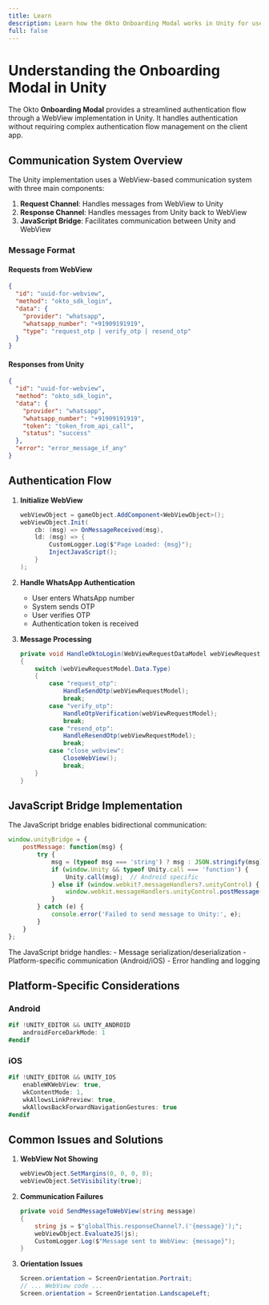 ```yaml
---
title: Learn
description: Learn how the Okto Onboarding Modal works in Unity for user authentication.
full: false
---
```



<AIMarkdownComponent isIndex={false} />

# Understanding the Onboarding Modal in Unity

The Okto **Onboarding Modal** provides a streamlined authentication flow through a WebView implementation in Unity. It handles authentication without requiring complex authentication flow management on the client app.

## Communication System Overview

The Unity implementation uses a WebView-based communication system with three main components:

1. **Request Channel**: Handles messages from WebView to Unity
2. **Response Channel**: Handles messages from Unity back to WebView
3. **JavaScript Bridge**: Facilitates communication between Unity and WebView

### Message Format

#### Requests from WebView
```json
{
  "id": "uuid-for-webview",
  "method": "okto_sdk_login",
  "data": {
    "provider": "whatsapp",
    "whatsapp_number": "+91909191919",
    "type": "request_otp | verify_otp | resend_otp"
  }
}
```

#### Responses from Unity
```json
{
  "id": "uuid-for-webview",
  "method": "okto_sdk_login",
  "data": {
    "provider": "whatsapp",
    "whatsapp_number": "+91909191919",
    "token": "token_from_api_call",
    "status": "success"
  },
  "error": "error_message_if_any"
}
```

## Authentication Flow

1. **Initialize WebView**
   ```csharp
   webViewObject = gameObject.AddComponent<WebViewObject>();
   webViewObject.Init(
       cb: (msg) => OnMessageReceived(msg),
       ld: (msg) => {
           CustomLogger.Log($"Page Loaded: {msg}");
           InjectJavaScript();
       }
   );
   ```

2. **Handle WhatsApp Authentication**
   - User enters WhatsApp number
   - System sends OTP
   - User verifies OTP
   - Authentication token is received

3. **Message Processing**
   ```csharp
   private void HandleOktoLogin(WebViewRequestDataModel webViewRequestModel)
   {
       switch (webViewRequestModel.Data.Type)
       {
           case "request_otp":
               HandleSendOtp(webViewRequestModel);
               break;
           case "verify_otp":
               HandleOtpVerification(webViewRequestModel);
               break;
           case "resend_otp":
               HandleResendOtp(webViewRequestModel);
               break;
           case "close_webview":
               CloseWebView();
               break;
       }
   }
   ```

## JavaScript Bridge Implementation

The JavaScript bridge enables bidirectional communication:

```javascript
window.unityBridge = {
    postMessage: function(msg) {
        try {
            msg = (typeof msg === 'string') ? msg : JSON.stringify(msg);
            if (window.Unity && typeof Unity.call === 'function') {
                Unity.call(msg);  // Android specific
            } else if (window.webkit?.messageHandlers?.unityControl) {
                window.webkit.messageHandlers.unityControl.postMessage(msg);  // iOS specific
            }
        } catch (e) {
            console.error('Failed to send message to Unity:', e);
        }
    }
};
```

<Callout type="info">
The JavaScript bridge handles:
- Message serialization/deserialization
- Platform-specific communication (Android/iOS)
- Error handling and logging
</Callout>

## Platform-Specific Considerations

### Android
```csharp
#if !UNITY_EDITOR && UNITY_ANDROID
    androidForceDarkMode: 1
#endif
```

### iOS
```csharp
#if !UNITY_EDITOR && UNITY_IOS
    enableWKWebView: true,
    wkContentMode: 1,
    wkAllowsLinkPreview: true,
    wkAllowsBackForwardNavigationGestures: true
#endif
```

## Common Issues and Solutions

1. **WebView Not Showing**
   ```csharp
   webViewObject.SetMargins(0, 0, 0, 0);
   webViewObject.SetVisibility(true);
   ```

2. **Communication Failures**
   ```csharp
   private void SendMessageToWebView(string message)
   {
       string js = $"globalThis.responseChannel?.('{message}');";
       webViewObject.EvaluateJS(js);
       CustomLogger.Log($"Message sent to WebView: {message}");
   }
   ```

3. **Orientation Issues**
   ```csharp
   Screen.orientation = ScreenOrientation.Portrait;
   // ... WebView code ...
   Screen.orientation = ScreenOrientation.LandscapeLeft;
   ```